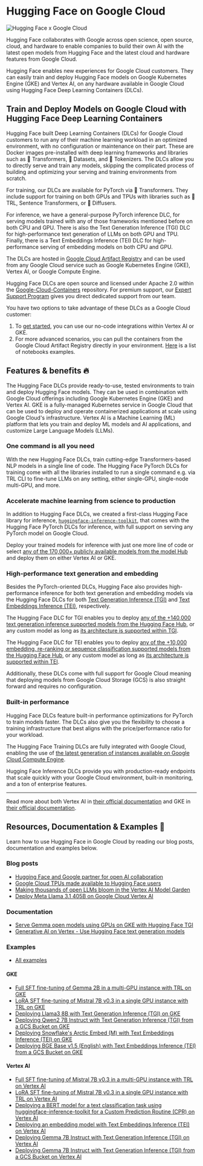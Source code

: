 # Hugging Face on Google Cloud

![Hugging Face x Google Cloud](https://raw.githubusercontent.com/huggingface/blog/main/assets/173_gcp-partnership/thumbnail.jpg)

Hugging Face collaborates with Google across open science, open source, cloud, and hardware to enable companies to build their own AI with the latest open models from Hugging Face and the latest cloud and hardware features from Google Cloud.

Hugging Face enables new experiences for Google Cloud customers. They can easily train and deploy Hugging Face models on Google Kubernetes Engine (GKE) and Vertex AI, on any hardware available in Google Cloud using Hugging Face Deep Learning Containers (DLCs).

## Train and Deploy Models on Google Cloud with Hugging Face Deep Learning Containers

Hugging Face built Deep Learning Containers (DLCs) for Google Cloud customers to run any of their machine learning workload in an optimized environment, with no configuration or maintenance on their part. These are Docker images pre-installed with deep learning frameworks and libraries such as 🤗 Transformers, 🤗 Datasets, and 🤗 Tokenizers. The DLCs allow you to directly serve and train any models, skipping the complicated process of building and optimizing your serving and training environments from scratch.

For training, our DLCs are available for PyTorch via 🤗 Transformers. They include support for training on both GPUs and TPUs with libraries such as 🤗 TRL, Sentence Transformers, or 🧨 Diffusers.

For inference, we have a general-purpose PyTorch inference DLC, for serving models trained with any of those frameworks mentioned before on both CPU and GPU. There is also the Text Generation Inference (TGI) DLC for high-performance text generation of LLMs on both GPU and TPU. Finally, there is a Text Embeddings Inference (TEI) DLC for high-performance serving of embedding models on both CPU and GPU.

The DLCs are hosted in [Google Cloud Artifact Registry](https://console.cloud.google.com/artifacts/docker/deeplearning-platform-release/us/gcr.io) and can be used from any Google Cloud service such as Google Kubernetes Engine (GKE), Vertex AI, or Google Compute Engine.

Hugging Face DLCs are open source and licensed under Apache 2.0 within the [Google-Cloud-Containers](https://github.com/huggingface/Google-Cloud-Containers) repository. For premium support, our [Expert Support Program](https://huggingface.co/support) gives you direct dedicated support from our team.

You have two options to take advantage of these DLCs as a Google Cloud customer:

1. To [get started](https://huggingface.co/blog/google-cloud-model-garden), you can use our no-code integrations within Vertex AI or GKE.
2. For more advanced scenarios, you can pull the containers from the Google Cloud Artifact Registry directly in your environment. [Here](https://github.com/huggingface/Google-Cloud-Containers/tree/main/examples) is a list of notebooks examples.

## Features & benefits 🔥

The Hugging Face DLCs provide ready-to-use, tested environments to train and deploy Hugging Face models. They can be used in combination with Google Cloud offerings including Google Kubernetes Engine (GKE) and Vertex AI. GKE is a fully-managed Kubernetes service in Google Cloud that can be used to deploy and operate containerized applications at scale using Google Cloud's infrastructure. Vertex AI is a Machine Learning (ML) platform that lets you train and deploy ML models and AI applications, and customize Large Language Models (LLMs).

### One command is all you need

With the new Hugging Face DLCs, train cutting-edge Transformers-based NLP models in a single line of code. The Hugging Face PyTorch DLCs for training come with all the libraries installed to run a single command e.g. via TRL CLI to fine-tune LLMs on any setting, either single-GPU, single-node multi-GPU, and more.

### Accelerate machine learning from science to production

In addition to Hugging Face DLCs, we created a first-class Hugging Face library for inference, [`huggingface-inference-toolkit`](https://github.com/huggingface/huggingface-inference-toolkit), that comes with the Hugging Face PyTorch DLCs for inference, with full support on serving any PyTorch model on Google Cloud.

Deploy your trained models for inference with just one more line of code or select [any of the 170,000+ publicly available models from the model Hub](https://huggingface.co/models?library=pytorch,transformers&sort=trending) and deploy them on either Vertex AI or GKE.

### High-performance text generation and embedding

Besides the PyTorch-oriented DLCs, Hugging Face also provides high-performance inference for both text generation and embedding models via the Hugging Face DLCs for both [Text Generation Inference (TGI)](https://github.com/huggingface/text-generation-inference) and [Text Embeddings Inference (TEI)](https://github.com/huggingface/text-embeddings-inference), respectively.

The Hugging Face DLC for TGI enables you to deploy [any of the +140,000 text generation inference supported models from the Hugging Face Hub](https://huggingface.co/models?other=text-generation-inference&sort=trending), or any custom model as long as [its architecture is supported within TGI](https://huggingface.co/docs/text-generation-inference/supported_models).

The Hugging Face DLC for TEI enables you to deploy [any of the +10,000 embedding, re-ranking or sequence classification supported models from the Hugging Face Hub](https://huggingface.co/models?other=text-embeddings-inference&sort=trending), or any custom model as long as [its architecture is supported within TEI](https://huggingface.co/docs/text-embeddings-inference/en/supported_models).

Additionally, these DLCs come with full support for Google Cloud meaning that deploying models from Google Cloud Storage (GCS) is also straight forward and requires no configuration.

### Built-in performance

Hugging Face DLCs feature built-in performance optimizations for PyTorch to train models faster. The DLCs also give you the flexibility to choose a training infrastructure that best aligns with the price/performance ratio for your workload.

The Hugging Face Training DLCs are fully integrated with Google Cloud, enabling the use of [the latest generation of instances available on Google Cloud Compute Engine](https://cloud.google.com/products/compute?hl=en).

Hugging Face Inference DLCs provide you with production-ready endpoints that scale quickly with your Google Cloud environment, built-in monitoring, and a ton of enterprise features.

---

Read more about both Vertex AI in [their official documentation](https://cloud.google.com/vertex-ai/docs) and GKE in [their official documentation](https://cloud.google.com/kubernetes-engine/docs).

## Resources, Documentation & Examples 📄

Learn how to use Hugging Face in Google Cloud by reading our blog posts, documentation and examples below.

### Blog posts

- [Hugging Face and Google partner for open AI collaboration](https://huggingface.co/blog/gcp-partnership)
- [Google Cloud TPUs made available to Hugging Face users](https://huggingface.co/blog/tpu-inference-endpoints-spaces)
- [Making thousands of open LLMs bloom in the Vertex AI Model Garden](https://huggingface.co/blog/google-cloud-model-garden)
- [Deploy Meta Llama 3.1 405B on Google Cloud Vertex AI](https://huggingface.co/blog/llama31-on-vertex-ai)

### Documentation

- [Serve Gemma open models using GPUs on GKE with Hugging Face TGI](https://cloud.google.com/kubernetes-engine/docs/tutorials/serve-gemma-gpu-tgi)
- [Generative AI on Vertex - Use Hugging Face text generation models](https://cloud.google.com/vertex-ai/generative-ai/docs/open-models/use-hugging-face-models)

### Examples

- [All examples](https://github.com/huggingface/Google-Cloud-Containers/tree/main/examples)

#### GKE

- [Full SFT fine-tuning of Gemma 2B in a multi-GPU instance with TRL on GKE](https://github.com/huggingface/Google-Cloud-Containers/blob/main/examples/gke/trl-full-fine-tuning)
- [LoRA SFT fine-tuning of Mistral 7B v0.3 in a single GPU instance with TRL on GKE](https://github.com/huggingface/Google-Cloud-Containers/blob/main/examples/gke/trl-lora-fine-tuning)
- [Deploying Llama3 8B with Text Generation Inference (TGI) on GKE](https://github.com/huggingface/Google-Cloud-Containers/tree/main/examples/gke/tgi-deployment)
- [Deploying Qwen2 7B Instruct with Text Generation Inference (TGI) from a GCS Bucket on GKE](https://github.com/huggingface/Google-Cloud-Containers/tree/main/examples/gke/tgi-from-gcs-deployment)
- [Deploying Snowflake's Arctic Embed (M) with Text Embeddings Inference (TEI) on GKE](https://github.com/huggingface/Google-Cloud-Containers/tree/main/examples/gke/tei-deployment)
- [Deploying BGE Base v1.5 (English) with Text Embeddings Inference (TEI) from a GCS Bucket on GKE](https://github.com/huggingface/Google-Cloud-Containers/tree/main/examples/gke/tei-from-gcs-deployment)

#### Vertex AI

- [Full SFT fine-tuning of Mistral 7B v0.3 in a multi-GPU instance with TRL on Vertex AI](https://github.com/huggingface/Google-Cloud-Containers/blob/main/examples/vertex-ai/notebooks/trl-full-sft-fine-tuning-on-vertex-ai)
- [LoRA SFT fine-tuning of Mistral 7B v0.3 in a single GPU instance with TRL on Vertex AI](https://github.com/huggingface/Google-Cloud-Containers/blob/main/examples/vertex-ai/notebooks/trl-lora-sft-fine-tuning-on-vertex-ai)
- [Deploying a BERT model for a text classification task using huggingface-inference-toolkit for a Custom Prediction Routine (CPR) on Vertex AI](https://github.com/huggingface/Google-Cloud-Containers/tree/main/examples/vertex-ai/notebooks/deploy-bert-on-vertex-ai)
- [Deploying an embedding model with Text Embeddings Inference (TEI) on Vertex AI](https://github.com/huggingface/Google-Cloud-Containers/tree/main/examples/vertex-ai/notebooks/deploy-embedding-on-vertex-ai)
- [Deploying Gemma 7B Instruct with Text Generation Inference (TGI) on Vertex AI](https://github.com/huggingface/Google-Cloud-Containers/tree/main/examples/vertex-ai/notebooks/deploy-gemma-on-vertex-ai)
- [Deploying Gemma 7B Instruct with Text Generation Inference (TGI) from a GCS Bucket on Vertex AI](https://github.com/huggingface/Google-Cloud-Containers/tree/main/examples/vertex-ai/notebooks/deploy-gemma-from-gcs-on-vertex-ai)

